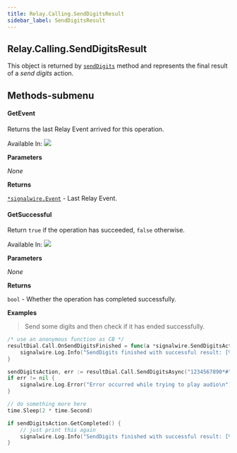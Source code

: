 ```yaml
---
title: Relay.Calling.SendDigitsResult
sidebar_label: SendDigitsResult
---
```


[senddigits]: /sdks/reference/realtime-sdk/v2/sdks/golang/calling/call#senddigits

[relay-event]: /sdks/reference/realtime-sdk/v2/sdks/golang/event

## Relay.Calling.SendDigitsResult

This object is returned by [`sendDigits`][senddigits] method and represents the final result of a _send digits_ action.

## Methods-submenu

<div class="method-definitions"></div>

#### GetEvent

Returns the last Relay Event arrived for this operation.

Available In: <img class="method-available-tag" src="https://img.shields.io/badge/-v1.0+-brightgreen.svg" />

**Parameters**

_None_

**Returns**

[`*signalwire.Event`][relay-event] - Last Relay Event.


#### GetSuccessful

Return `true` if the operation has succeeded, `false` otherwise.

Available In: <img class="method-available-tag" src="https://img.shields.io/badge/-v1.0+-brightgreen.svg" />

**Parameters**

_None_

**Returns**

`bool` - Whether the operation has completed successfully.

**Examples**

> Send some digits and then check if it has ended successfully.

```go
/* use an anonymous function as CB */
resultDial.Call.OnSendDigitsFinished = func(a *signalwire.SendDigitsAction) {
    signalwire.Log.Info("SendDigits finished with successful result: [%v]\n", a.GetSuccessful())
}

sendDigitsAction, err := resultDial.Call.SendDigitsAsync("1234567890*#")
if err != nil {
    signalwire.Log.Error("Error occurred while trying to play audio\n")
}

// do something more here
time.Sleep(2 * time.Second)

if sendDigitsAction.GetCompleted() {
    // just print this again
    signalwire.Log.Info("SendDigits finished with successful result: [%v]\n", sendDigitsAction.GetSuccessful())
}
```